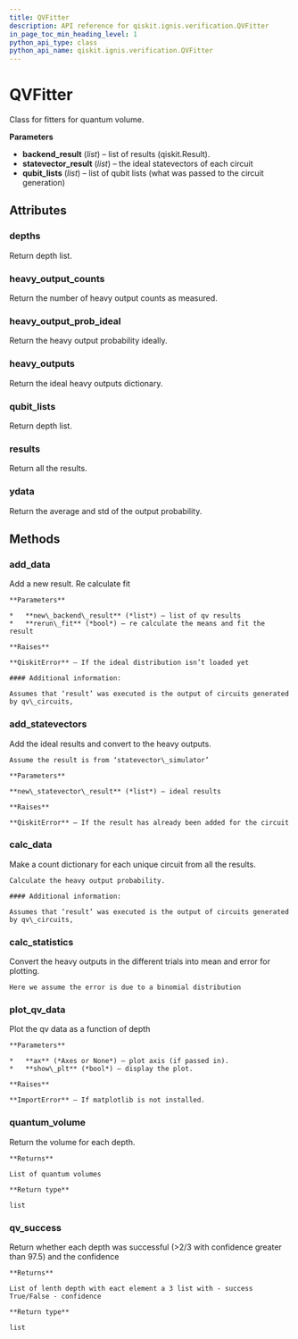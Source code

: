 ```yaml
---
title: QVFitter
description: API reference for qiskit.ignis.verification.QVFitter
in_page_toc_min_heading_level: 1
python_api_type: class
python_api_name: qiskit.ignis.verification.QVFitter
---
```


# QVFitter

<Class id="qiskit.ignis.verification.QVFitter" github="https://github.com/qiskit-community/qiskit-ignis/tree/stable/0.3/qiskit/ignis/verification/quantum_volume/fitters.py" signature="QVFitter(backend_result=None, statevector_result=None, qubit_lists=None)">
  Class for fitters for quantum volume.

  **Parameters**

  *   **backend\_result** (*list*) – list of results (qiskit.Result).
  *   **statevector\_result** (*list*) – the ideal statevectors of each circuit
  *   **qubit\_lists** (*list*) – list of qubit lists (what was passed to the circuit generation)

  ## Attributes

  ### depths

  <Attribute id="qiskit.ignis.verification.QVFitter.depths" name="depths">
    Return depth list.
  </Attribute>

  ### heavy\_output\_counts

  <Attribute id="qiskit.ignis.verification.QVFitter.heavy_output_counts" name="heavy_output_counts">
    Return the number of heavy output counts as measured.
  </Attribute>

  ### heavy\_output\_prob\_ideal

  <Attribute id="qiskit.ignis.verification.QVFitter.heavy_output_prob_ideal" name="heavy_output_prob_ideal">
    Return the heavy output probability ideally.
  </Attribute>

  ### heavy\_outputs

  <Attribute id="qiskit.ignis.verification.QVFitter.heavy_outputs" name="heavy_outputs">
    Return the ideal heavy outputs dictionary.
  </Attribute>

  ### qubit\_lists

  <Attribute id="qiskit.ignis.verification.QVFitter.qubit_lists" name="qubit_lists">
    Return depth list.
  </Attribute>

  ### results

  <Attribute id="qiskit.ignis.verification.QVFitter.results" name="results">
    Return all the results.
  </Attribute>

  ### ydata

  <Attribute id="qiskit.ignis.verification.QVFitter.ydata" name="ydata">
    Return the average and std of the output probability.
  </Attribute>

  ## Methods

  ### add\_data

  <Function id="qiskit.ignis.verification.QVFitter.add_data" name="add_data" signature="QVFitter.add_data(new_backend_result, rerun_fit=True)">
    Add a new result. Re calculate fit

    **Parameters**

    *   **new\_backend\_result** (*list*) – list of qv results
    *   **rerun\_fit** (*bool*) – re calculate the means and fit the result

    **Raises**

    **QiskitError** – If the ideal distribution isn’t loaded yet

    #### Additional information:

    Assumes that ‘result’ was executed is the output of circuits generated by qv\_circuits,
  </Function>

  ### add\_statevectors

  <Function id="qiskit.ignis.verification.QVFitter.add_statevectors" name="add_statevectors" signature="QVFitter.add_statevectors(new_statevector_result)">
    Add the ideal results and convert to the heavy outputs.

    Assume the result is from ‘statevector\_simulator’

    **Parameters**

    **new\_statevector\_result** (*list*) – ideal results

    **Raises**

    **QiskitError** – If the result has already been added for the circuit
  </Function>

  ### calc\_data

  <Function id="qiskit.ignis.verification.QVFitter.calc_data" name="calc_data" signature="QVFitter.calc_data()">
    Make a count dictionary for each unique circuit from all the results.

    Calculate the heavy output probability.

    #### Additional information:

    Assumes that ‘result’ was executed is the output of circuits generated by qv\_circuits,
  </Function>

  ### calc\_statistics

  <Function id="qiskit.ignis.verification.QVFitter.calc_statistics" name="calc_statistics" signature="QVFitter.calc_statistics()">
    Convert the heavy outputs in the different trials into mean and error for plotting.

    Here we assume the error is due to a binomial distribution
  </Function>

  ### plot\_qv\_data

  <Function id="qiskit.ignis.verification.QVFitter.plot_qv_data" name="plot_qv_data" signature="QVFitter.plot_qv_data(ax=None, show_plt=True)">
    Plot the qv data as a function of depth

    **Parameters**

    *   **ax** (*Axes or None*) – plot axis (if passed in).
    *   **show\_plt** (*bool*) – display the plot.

    **Raises**

    **ImportError** – If matplotlib is not installed.
  </Function>

  ### quantum\_volume

  <Function id="qiskit.ignis.verification.QVFitter.quantum_volume" name="quantum_volume" signature="QVFitter.quantum_volume()">
    Return the volume for each depth.

    **Returns**

    List of quantum volumes

    **Return type**

    list
  </Function>

  ### qv\_success

  <Function id="qiskit.ignis.verification.QVFitter.qv_success" name="qv_success" signature="QVFitter.qv_success()">
    Return whether each depth was successful (>2/3 with confidence greater than 97.5) and the confidence

    **Returns**

    List of lenth depth with eact element a 3 list with - success True/False - confidence

    **Return type**

    list
  </Function>
</Class>

